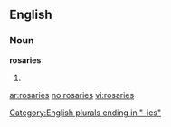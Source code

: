 ==English==

===Noun===
'''rosaries'''

# {{plural of|[[rosary]]}}

[[Category:English plurals ending in "-ies"]]

[[ar:rosaries]]
[[no:rosaries]]
[[vi:rosaries]]